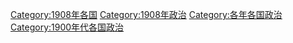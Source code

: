 [[Category:1908年各国|Category:1908年各国]]
[[Category:1908年政治|Category:1908年政治]]
[[Category:各年各国政治|Category:各年各国政治]]
[[Category:1900年代各国政治|Category:1900年代各国政治]]